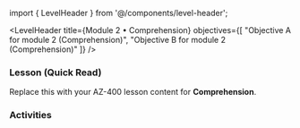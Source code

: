 ﻿import { LevelHeader } from '@/components/level-header';

<LevelHeader title={Module 2 • Comprehension} objectives={[
  "Objective A for module 2 (Comprehension)",
  "Objective B for module 2 (Comprehension)"
]} />

### Lesson (Quick Read)
Replace this with your AZ-400 lesson content for **Comprehension**.

### Activities
<Flashcards src="/content/module-2/level-comprehension/activities.json" />
<Quiz src="/content/module-2/level-comprehension/quiz.json" />
